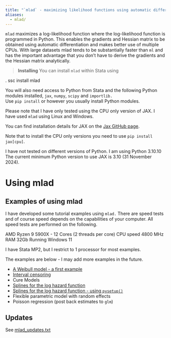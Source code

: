 ```yaml
---
title: "`mlad` - maximizing likelihood functions using automatic differentiation"
aliases:
  - mlad/
---
```


`mlad` maximizes a log-likelihood function where the log-likelihood function is programmed in Python. This enables the gradients and Hessian matrix to be obtained using automatic differentiation and makes better use of multiple CPUs. With large datasets mlad tends to be substantially faster than `ml` and has the important advantage that you don’t have to derive the gradients and the Hessian matrix analytically.

> **Installing** 
You can install `mlad` within Stata using

. ssc install mlad


You will also need access to Python from Stata and the following Python modules installed, `jax`, `numpy`, `scipy` and `importlib.`  
Use `pip install` or however you usually install Python modules.

Please note that I have only tested using the CPU only version of JAX. I have used `mlad` using Linux and Windows.

You can find installation details for JAX on the [Jax GitHub page](https://github.com/jax-ml/jax).

Note that to install the CPU only versions you need to use `pip install jax[cpu]`.

I have not tested on different versions of Python. I am using Python 3.10.10 The current minimum Python version to use JAX is 3.10 (31 November 2024).

# Using mlad

## Examples of using mlad

I have developed some tutorial examples using `mlad.` There are speed tests and of course speed depends on the capabilities of your computer. All speed tests are performed on the following.

AMD Ryzen 9 5900X - 12 Cores (2 threads per core)
CPU speed 4800 MHz
RAM 32Gb
Running Windows 11

I have Stata MP2, but I restrict to 1 processor for most examples.

The examples are below - I may add more examples in the future.

  - [A Weibull model - a first example](/software/mlad/weibull_model.qmd)
  - [Interval censoring](/software/mlad/interval_censored.qmd)
  - Cure Models
  - [Splines for the log hazard function](/software/mlad/rcs_hazard.qmd)
  - [Splines for the log hazard function - using `pysetup()`](/software/mlad/rcs_hazard_pysetup.qmd)
  - Flexible parametric model with random effects
  - Poisson regression (post back estimates to `glm`)

## Updates
See [mlad_updates.txt](/software/mlad/mlad_updates.txt)